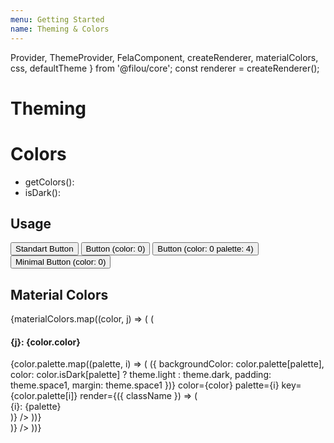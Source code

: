 ```yaml
---
menu: Getting Started
name: Theming & Colors
---
```


  Provider,
  ThemeProvider,
  FelaComponent,
  createRenderer,
  materialColors,
  css,
  defaultTheme
} from '@filou/core';
const renderer = createRenderer();

# Theming

# Colors

- getColors():
- isDark():

## Usage

<Playground>
  <Provider renderer={renderer}>
    <ThemeProvider theme={{ ...defaultTheme, colors: materialColors }}>
      <div
        className={css({ display: 'flex', justifyContent: 'space-between' })}
      >
        <Button>Standart Button</Button>
        <Button color={0}>Button (color: 0)</Button>
        <Button color={0} palette={4}>
          Button (color: 0 palette: 4)
        </Button>
        <Button color={0} minimal>
          Minimal Button (color: 0)
        </Button>
      </div>
    </ThemeProvider>
  </Provider>
</Playground>

## Material Colors

<Playground>
  <Provider renderer={renderer}>
    <FelaComponent style={{ display: 'flex', flexWrap: 'wrap' }}>
      {materialColors.map((color, j) => (
        <FelaComponent
          style={{
            color: color.palette[7],
            textAlign: 'center',
            display: 'flex',
            flexDirection: 'column',
            flexGrow: 1,
            flexBasis: '20%'
          }}
          color={color}
          key={color.palette[7]}
          render={({ className }) => (
            <div className={className}>
              <h4>
                {j}: {color.color}
              </h4>
              {color.palette.map((palette, i) => (
                <FelaComponent
                  rule={({ theme, color, palette }) => ({
                    backgroundColor: color.palette[palette],
                    color: color.isDark[palette] ? theme.light : theme.dark,
                    padding: theme.space1,
                    margin: theme.space1
                  })}
                  color={color}
                  palette={i}
                  key={color.palette[i]}
                  render={({ className }) => (
                    <div className={className}>
                      {i}: {palette}
                    </div>
                  )}
                />
              ))}
            </div>
          )}
        />
      ))}
    </FelaComponent>
  </Provider>
</Playground>
